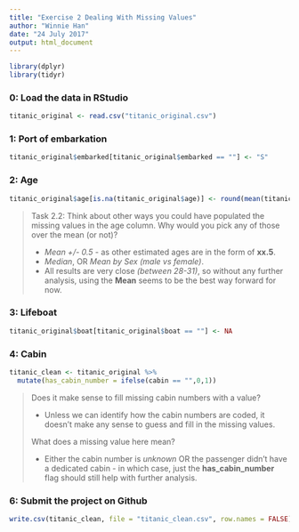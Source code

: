 ---
title: "Exercise 2 Dealing With Missing Values"
author: "Winnie Han"
date: "24 July 2017"
output: html_document
---



```{r echo=TRUE, message=FALSE}
library(dplyr)
library(tidyr)
```

### 0: Load the data in RStudio
```{r echo=TRUE, message=FALSE}
titanic_original <- read.csv("titanic_original.csv")
```

### 1: Port of embarkation
```{r echo=TRUE, message=FALSE}
titanic_original$embarked[titanic_original$embarked == ""] <- "S" 
```

### 2: Age
```{r echo=TRUE, message=FALSE}
titanic_original$age[is.na(titanic_original$age)] <- round(mean(titanic_original$age, na.rm = TRUE))
```
> Task 2.2: Think about other ways you could have populated the missing values in the age column. Why would you pick any of those over the mean (or not)?
>
  + *Mean +/- 0.5* - as other estimated ages are in the form of **xx.5**.
  + *Median*, OR *Mean by Sex (male vs female)*.
  + All results are very close *(between 28-31)*, so without any further analysis, using the **Mean** seems to be the best way forward for now.


### 3: Lifeboat
```{r echo=TRUE, message=FALSE}
titanic_original$boat[titanic_original$boat == ""] <- NA
```

### 4: Cabin
```{r echo=TRUE, message=FALSE}
titanic_clean <- titanic_original %>% 
  mutate(has_cabin_number = ifelse(cabin == "",0,1))
```
> Does it make sense to fill missing cabin numbers with a value?
>
  + Unless we can identify how the cabin numbers are coded, it doesn't make any sense to guess and fill in the missing values.
>
> What does a missing value here mean?
>
  + Either the cabin number is *unknown* OR the passenger didn't have a dedicated cabin - in which case, just the **has_cabin_number** flag should still help with further analysis.


### 6: Submit the project on Github
```{r echo=TRUE, message=FALSE}
write.csv(titanic_clean, file = "titanic_clean.csv", row.names = FALSE)
```
